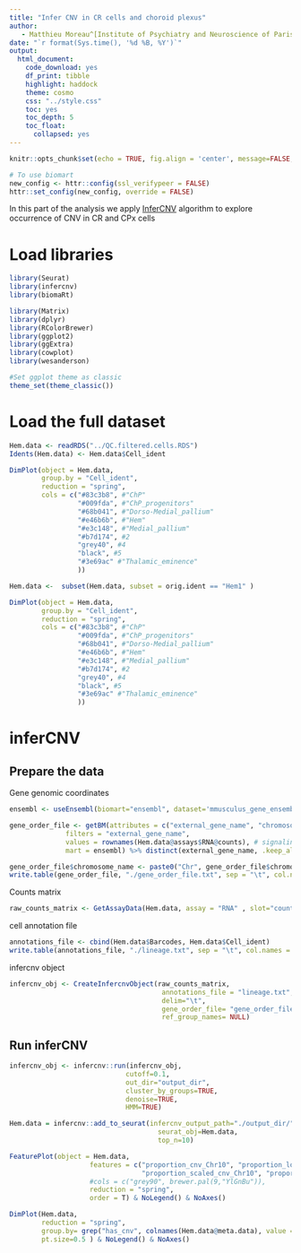 ```yaml
---
title: "Infer CNV in CR cells and choroid plexus"
author:
   - Matthieu Moreau^[Institute of Psychiatry and Neuroscience of Paris, INSERM U1266, 75014, Paris, France, matthieu.moreau@inserm.fr] [![](https://orcid.org/sites/default/files/images/orcid_16x16.png)](https://orcid.org/0000-0002-2592-2373)
date: "`r format(Sys.time(), '%d %B, %Y')`"
output: 
  html_document: 
    code_download: yes
    df_print: tibble
    highlight: haddock
    theme: cosmo
    css: "../style.css"
    toc: yes
    toc_depth: 5
    toc_float:
      collapsed: yes
---
```


```r
knitr::opts_chunk$set(echo = TRUE, fig.align = 'center', message=FALSE, warning=FALSE, cache.lazy = FALSE)

# To use biomart 
new_config <- httr::config(ssl_verifypeer = FALSE)
httr::set_config(new_config, override = FALSE)
```

In this part of the analysis we apply [InferCNV](https://github.com/danielschw188/Revelio) algorithm to explore occurrence of CNV in CR and CPx cells

# Load libraries

```r
library(Seurat)
library(infercnv)
library(biomaRt)

library(Matrix)
library(dplyr)
library(RColorBrewer)
library(ggplot2)
library(ggExtra)
library(cowplot)
library(wesanderson)

#Set ggplot theme as classic
theme_set(theme_classic())
```

# Load the full dataset

```r
Hem.data <- readRDS("../QC.filtered.cells.RDS")
Idents(Hem.data) <- Hem.data$Cell_ident
```

```r
DimPlot(object = Hem.data,
        group.by = "Cell_ident",
        reduction = "spring",
        cols = c("#83c3b8", #"ChP"
                 "#009fda", #"ChP_progenitors"
                 "#68b041", #"Dorso-Medial_pallium"
                 "#e46b6b", #"Hem"
                 "#e3c148", #"Medial_pallium"
                 "#b7d174", #2
                 "grey40", #4
                 "black", #5
                 "#3e69ac" #"Thalamic_eminence"
                 ))
```
```r
Hem.data <-  subset(Hem.data, subset = orig.ident == "Hem1" )
```

```r
DimPlot(object = Hem.data,
        group.by = "Cell_ident",
        reduction = "spring",
        cols = c("#83c3b8", #"ChP"
                 "#009fda", #"ChP_progenitors"
                 "#68b041", #"Dorso-Medial_pallium"
                 "#e46b6b", #"Hem"
                 "#e3c148", #"Medial_pallium"
                 "#b7d174", #2
                 "grey40", #4
                 "black", #5
                 "#3e69ac" #"Thalamic_eminence"
                 ))
```

# inferCNV

## Prepare the data

Gene genomic coordinates

```r
ensembl <- useEnsembl(biomart="ensembl", dataset='mmusculus_gene_ensembl')

gene_order_file <- getBM(attributes = c("external_gene_name", "chromosome_name", "start_position", "end_position"), 
              filters = "external_gene_name", 
              values = rownames(Hem.data@assays$RNA@counts), # signaling receptor binding
              mart = ensembl) %>% distinct(external_gene_name, .keep_all = T) %>% arrange(chromosome_name,start_position)

gene_order_file$chromosome_name <- paste0("Chr", gene_order_file$chromosome_name)
write.table(gene_order_file, "./gene_order_file.txt", sep = "\t", col.names = F, row.names = F, quote = F)
```

Counts matrix

```r
raw_counts_matrix <- GetAssayData(Hem.data, assay = "RNA" , slot="counts")
```

cell annotation file

```r
annotations_file <- cbind(Hem.data$Barcodes, Hem.data$Cell_ident)
write.table(annotations_file, "./lineage.txt", sep = "\t", col.names = F, row.names = F, quote = F)
```


infercnv object

```r
infercnv_obj <- CreateInfercnvObject(raw_counts_matrix,
                                      annotations_file = "lineage.txt",
                                      delim="\t",
                                      gene_order_file= "gene_order_file.txt",
                                      ref_group_names= NULL)
```

## Run inferCNV

```r
infercnv_obj <- infercnv::run(infercnv_obj,
                             cutoff=0.1,
                             out_dir="output_dir", 
                             cluster_by_groups=TRUE, 
                             denoise=TRUE,
                             HMM=TRUE)
```

```r
Hem.data = infercnv::add_to_seurat(infercnv_output_path="./output_dir/",
                                     seurat_obj=Hem.data,
                                     top_n=10)
```

```r
FeaturePlot(object = Hem.data,
                    features = c("proportion_cnv_Chr10", "proportion_loss_Chr10", "proportion_dupli_Chr10",
                                 "proportion_scaled_cnv_Chr10", "proportion_scaled_loss_Chr10","proportion_scaled_dupli_Chr10"),
                    #cols = c("grey90", brewer.pal(9,"YlGnBu")),
                    reduction = "spring",
                    order = T) & NoLegend() & NoAxes()
```

```r
DimPlot(Hem.data,
        reduction = "spring",
        group.by= grep("has_cnv", colnames(Hem.data@meta.data), value = T),
        pt.size=0.5 ) & NoLegend() & NoAxes()

```

